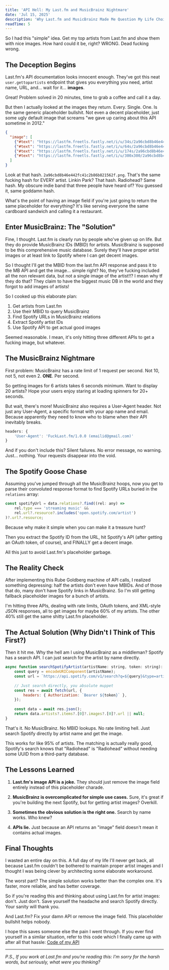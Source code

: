 ```yaml
---
title: 'API Hell: My Last.fm and MusicBrainz Nightmare'
date: 'Jul 15, 2025'
description: 'Why Last.fm and MusicBrainz Made Me Question My Life Choices'
readTime: 5
---
```


So I had this "simple" idea. Get my top artists from Last.fm and show them with nice images. How hard could it be, right? WRONG. Dead fucking wrong.

## The Deception Begins

Last.fm's API documentation looks innocent enough. They've got this neat `user.gettopartists` endpoint that gives you everything you need, artist name, URL, and... wait for it... **images**. 

Great! Problem solved in 20 minutes, time to grab a coffee and call it a day.

But then I actually looked at the images they return. Every. Single. One. Is the same generic placeholder bullshit. Not even a decent placeholder, just some ugly default image that screams "we gave up caring about this API sometime in 2012."

```json
{
  "image": [
    {"#text": "https://lastfm.freetls.fastly.net/i/u/34s/2a96cbd8b46e442fc41c2b86b821562f.png", "size": "small"},
    {"#text": "https://lastfm.freetls.fastly.net/i/u/64s/2a96cbd8b46e442fc41c2b86b821562f.png", "size": "medium"},
    {"#text": "https://lastfm.freetls.fastly.net/i/u/174s/2a96cbd8b46e442fc41c2b86b821562f.png", "size": "large"},
    {"#text": "https://lastfm.freetls.fastly.net/i/u/300x300/2a96cbd8b46e442fc41c2b86b821562f.png", "size": "extralarge"}
  ]
}
```

Look at that hash. `2a96cbd8b46e442fc41c2b86b821562f.png`. That's the same fucking hash for EVERY artist. Linkin Park? That hash. Radiohead? Same hash. My obscure indie band that three people have heard of? You guessed it, same goddamn hash.

What's the point of having an image field if you're just going to return the same placeholder for everything? It's like serving everyone the same cardboard sandwich and calling it a restaurant.

## Enter MusicBrainz: The "Solution"

Fine, I thought. Last.fm is clearly run by people who've given up on life. But they do provide MusicBrainz IDs (MBID) for artists. MusicBrainz is supposed to be this comprehensive music database. Surely they'll have proper artist images or at least link to Spotify where I can get decent images.

So I thought I'll get the MBID from the last.fm API response and pass it to the MB API and get the image... simple right? No, they've fucking included all the non relevant data, but not a single image of the artist!!? I mean why tf they do that? They claim to have the biggest music DB in the world and they forgot to add images of artists!

So I cooked up this elaborate plan:
1. Get artists from Last.fm
2. Use their MBID to query MusicBrainz 
3. Find Spotify URLs in MusicBrainz relations
4. Extract Spotify artist IDs
5. Use Spotify API to get actual good images

Seemed reasonable. I mean, it's only hitting three different APIs to get a fucking image, but whatever.

## The MusicBrainz Nightmare

First problem: MusicBrainz has a rate limit of 1 request per second. Not 10, not 5, not even 2. **ONE**. Per second. 

So getting images for 6 artists takes 6 seconds minimum. Want to display 20 artists? Hope your users enjoy staring at loading spinners for 20+ seconds.

But wait, there's more! MusicBrainz also requires a User-Agent header. Not just any User-Agent, a specific format with your app name and email. Because apparently they need to know who to blame when their API inevitably breaks.

```js
headers: {
    'User-Agent': 'FuckLast.fm/1.0.0 (emailid@gmail.com)'
}
```

And if you don't include this? Silent failures. No error message, no warning. Just... nothing. Your requests disappear into the void.

## The Spotify Goose Chase

Assuming you've jumped through all the MusicBrainz hoops, now you get to parse their convoluted response format to find Spotify URLs buried in the `relations` array:

```js
const spotifyUrl = data.relations?.find((rel: any) => 
    rel.type === 'streaming music' && 
    rel.url?.resource?.includes('open.spotify.com/artist')
)?.url?.resource;
```

Because why make it simple when you can make it a treasure hunt?

Then you extract the Spotify ID from the URL, hit Spotify's API (after getting an OAuth token, of course), and FINALLY get a decent image.

All this just to avoid Last.fm's placeholder garbage.

## The Reality Check

After implementing this Rube Goldberg machine of API calls, I realized something depressing: half the artists don't even have MBIDs. And of those that do, many don't have Spotify links in MusicBrainz. So I'm still getting fallback placeholder images for a bunch of artists.

I'm hitting three APIs, dealing with rate limits, OAuth tokens, and XML-style JSON responses, all to get images for maybe 60% of my artists. The other 40% still get the same shitty Last.fm placeholder.

## The Actual Solution (Why Didn't I Think of This First?)

Then it hit me. Why the hell am I using MusicBrainz as a middleman? Spotify has a search API. I can just search for the artist by name directly.

```js
async function searchSpotifyArtist(artistName: string, token: string): Promise<string | null> {
    const query = encodeURIComponent(artistName);
    const url = `https://api.spotify.com/v1/search?q=${query}&type=artist&limit=1`;
    
    // Just search directly, you absolute muppet
    const res = await fetch(url, {
        headers: { Authorization: `Bearer ${token}` },
    });
    
    const data = await res.json();
    return data.artists?.items?.[0]?.images?.[0]?.url || null;
}
```

That's it. No MusicBrainz. No MBID lookups. No rate limiting hell. Just search Spotify directly by artist name and get the image.

This works for like 95% of artists. The matching is actually really good, Spotify's search knows that "Radiohead" is "Radiohead" without needing some UUID from a third-party database.

## The Lessons Learned

1. **Last.fm's image API is a joke.** They should just remove the image field entirely instead of this placeholder charade.

2. **MusicBrainz is overcomplicated for simple use cases.** Sure, it's great if you're building the next Spotify, but for getting artist images? Overkill.

3. **Sometimes the obvious solution is the right one.** Search by name works. Who knew?

4. **APIs lie.** Just because an API returns an "image" field doesn't mean it contains actual images.

## Final Thoughts

I wasted an entire day on this. A full day of my life I'll never get back, all because Last.fm couldn't be bothered to maintain proper artist images and I thought I was being clever by architecting some elaborate workaround.

The worst part? The simple solution works better than the complex one. It's faster, more reliable, and has better coverage. 

So if you're reading this and thinking about using Last.fm for artist images: don't. Just don't. Save yourself the headache and search Spotify directly. Your sanity will thank you.

And Last.fm? Fix your damn API or remove the image field. This placeholder bullshit helps nobody.

I hope this saves someone else the pain I went through. If you ever find yourself in a similar situation, refer to this code which I finally came up with after all that hassle: [Code of my API](https://github.com/pranshu05/pranshu05.vercel.app/blob/master/src/pages/api/top-artists.ts)

---

*P.S., If you work at Last.fm and you're reading this: I'm sorry for the harsh words, but seriously, what were you thinking?*